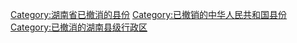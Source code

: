 [[Category:湖南省已撤消的县份|Category:湖南省已撤消的县份]]
[[Category:已撤销的中华人民共和国县份|Category:已撤销的中华人民共和国县份]]
[[Category:已撤消的湖南县级行政区|Category:已撤消的湖南县级行政区]]